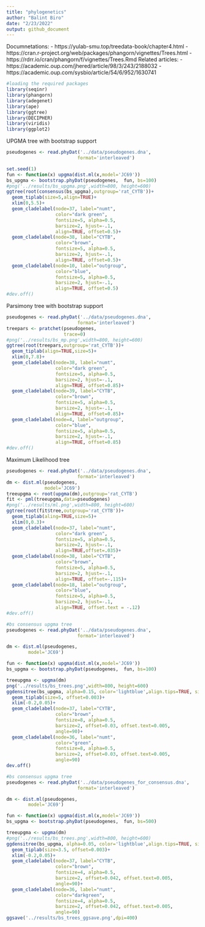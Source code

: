 ```yaml
---
title: "phylogenetics"
author: "Balint Biro"
date: "2/23/2022"
output: github_document
---
```

Documnetations:
- https://yulab-smu.top/treedata-book/chapter4.html
- https://cran.r-project.org/web/packages/phangorn/vignettes/Trees.html
- https://rdrr.io/cran/phangorn/f/vignettes/Trees.Rmd
Related articles:
- https://academic.oup.com/jhered/article/98/3/243/2188032
- https://academic.oup.com/sysbio/article/54/6/952/1630741
```r
#loading the required packages
library(seqinr)
library(phangorn)
library(adegenet)
library(ape)
library(ggtree)
library(DECIPHER)
library(viridis)
library(ggplot2)
```
UPGMA tree with bootstrap support
```r
pseudogenes <- read.phyDat('../data/pseudogenes.dna',
                          format='interleaved')

set.seed(1)
fun <- function(x) upgma(dist.ml(x,model='JC69'))
bs_upgma <- bootstrap.phyDat(pseudogenes,  fun, bs=100)
#png('../results/bs_upgma.png',width=800, height=600)
ggtree(root(consensus(bs_upgma),outgroup='rat_CYTB'))+
  geom_tiplab(size=5,align=TRUE)+
  xlim(0,5.5)+
  geom_cladelabel(node=37, label="numt", 
                  color="dark green",
                  fontsize=5, alpha=0.5,
                  barsize=2, hjust=-.1,
                  align=TRUE, offset=0.5)+
  geom_cladelabel(node=38, label="CYTB", 
                  color="brown",
                  fontsize=5, alpha=0.5,
                  barsize=2, hjust=-.1,
                  align=TRUE, offset=0.5)+
  geom_cladelabel(node=10, label="outgroup", 
                  color="blue",
                  fontsize=5, alpha=0.5,
                  barsize=2, hjust=-.1,
                  align=TRUE, offset=0.5)
#dev.off()

```
Parsimony tree with bootstrap support
```r
pseudogenes <- read.phyDat('../data/pseudogenes.dna',
                          format='interleaved')
treepars <- pratchet(pseudogenes,
                     trace=0)
#png('../results/bs_mp.png',width=800, height=600)
ggtree(root(treepars,outgroup='rat_CYTB'))+
  geom_tiplab(align=TRUE,size=5)+
  xlim(0,7.8)+
  geom_cladelabel(node=38, label="numt", 
                  color="dark green",
                  fontsize=5, alpha=0.5,
                  barsize=2, hjust=-.1,
                  align=TRUE, offset=0.85)+
  geom_cladelabel(node=39, label="CYTB", 
                  color="brown",
                  fontsize=5, alpha=0.5,
                  barsize=2, hjust=-.1,
                  align=TRUE, offset=0.85)+
  geom_cladelabel(node=4, label="outgroup", 
                  color="blue",
                  fontsize=5, alpha=0.5,
                  barsize=2, hjust=-.1,
                  align=TRUE, offset=0.85)
#dev.off()
```
Maximum Likelihood tree
```r
pseudogenes <- read.phyDat('../data/pseudogenes.dna',
                          format='interleaved')
dm <- dist.ml(pseudogenes,
              model='JC69')
treeupgma <- root(upgma(dm),outgroup='rat_CYTB')
fit <- pml(treeupgma,data=pseudogenes)
#png('../results/ml.png',width=800, height=600)
ggtree(root(fit$tree,outgroup='rat_CYTB'))+
  geom_tiplab(aling=TRUE,size=5)+
  xlim(0,0.3)+
  geom_cladelabel(node=37, label="numt", 
                  color="dark green",
                  fontsize=5, alpha=0.5,
                  barsize=2, hjust=-.1,
                  align=TRUE,offset=.035)+
  geom_cladelabel(node=38, label="CYTB", 
                  color="brown",
                  fontsize=5, alpha=0.5,
                  barsize=2, hjust=-.1,
                  align=TRUE, offset=-.115)+
  geom_cladelabel(node=18, label="outgroup", 
                  color="blue",
                  fontsize=5, alpha=0.5,
                  barsize=2, hjust=-.1,
                  align=TRUE, offset.text = -.12)
#dev.off()
```


```r
#bs consensus upgma tree
pseudogenes <- read.phyDat('../data/pseudogenes.dna',
                          format='interleaved')

dm <- dist.ml(pseudogenes,
        model='JC69')

fun <- function(x) upgma(dist.ml(x,model='JC69'))
bs_upgma <- bootstrap.phyDat(pseudogenes,  fun, bs=100)

treeupgma <- upgma(dm)
png('../results/bs_trees.png',width=800, height=600)
ggdensitree(bs_upgma, alpha=0.15, color='lightblue',align.tips=TRUE, size=1.5)+
  geom_tiplab(size=5, offset=0.003)+
  xlim(-0.2,0.05)+
  geom_cladelabel(node=37, label="CYTB", 
                  color="brown",
                  fontsize=8, alpha=0.5,
                  barsize=2, offset=0.03, offset.text=0.005,
                  angle=90)+
  geom_cladelabel(node=36, label="numt", 
                  color="green",
                  fontsize=8, alpha=0.5,
                  barsize=2, offset=0.03, offset.text=0.005,
                  angle=90)
dev.off()
```

```r
#bs consensus upgma tree
pseudogenes <- read.phyDat('../data/pseudogenes_for_consensus.dna',
                          format='interleaved')

dm <- dist.ml(pseudogenes,
        model='JC69')

fun <- function(x) upgma(dist.ml(x,model='JC69'))
bs_upgma <- bootstrap.phyDat(pseudogenes,  fun, bs=500)

treeupgma <- upgma(dm)
#png('../results/bs_trees.png',width=800, height=600)
ggdensitree(bs_upgma, alpha=0.05, color='lightblue',align.tips=TRUE, size=1.5)+
  geom_tiplab(size=3.5, offset=0.003)+
  xlim(-0.2,0.05)+
  geom_cladelabel(node=37, label="CYTB", 
                  color="brown",
                  fontsize=4, alpha=0.5,
                  barsize=2, offset=0.042, offset.text=0.005,
                  angle=90)+
  geom_cladelabel(node=36, label="numt", 
                  color="darkgreen",
                  fontsize=4, alpha=0.5,
                  barsize=2, offset=0.042, offset.text=0.005,
                  angle=90)
ggsave('../results/bs_trees_ggsave.png',dpi=400)
```

